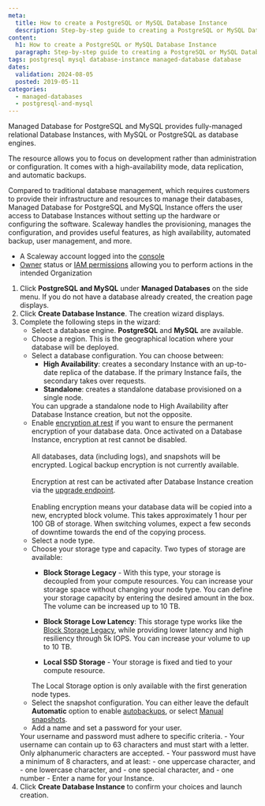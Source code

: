 ```yaml
---
meta:
  title: How to create a PostgreSQL or MySQL Database Instance
  description: Step-by-step guide to creating a PostgreSQL or MySQL Database Instance on Scaleway.
content:
  h1: How to create a PostgreSQL or MySQL Database Instance
  paragraph: Step-by-step guide to creating a PostgreSQL or MySQL Database Instance on Scaleway.
tags: postgresql mysql database-instance managed-database database
dates:
  validation: 2024-08-05
  posted: 2019-05-11
categories:
  - managed-databases
  - postgresql-and-mysql
---
```


Managed Database for PostgreSQL and MySQL provides fully-managed relational Database Instances, with MySQL or PostgreSQL as database engines.

The resource allows you to focus on development rather than administration or configuration. It comes with a high-availability mode, data replication, and automatic backups.

Compared to traditional database management, which requires customers to provide their infrastructure and resources to manage their databases, Managed Database for PostgreSQL and MySQL Instance offers the user access to Database Instances without setting up the hardware or configuring the software. Scaleway handles the provisioning, manages the configuration, and provides useful features, as high availability, automated backup, user management, and more.

<Macro id="requirements" />

- A Scaleway account logged into the [console](https://console.scaleway.com)
- [Owner](/iam/concepts/#owner) status or [IAM permissions](/iam/concepts/#permission) allowing you to perform actions in the intended Organization

1. Click **PostgreSQL and MySQL** under **Managed Databases** on the side menu. If you do not have a database already created, the creation page displays.
2. Click **Create Database Instance**. The creation wizard displays.
3. Complete the following steps in the wizard:
    - Select a database engine. **PostgreSQL** and **MySQL** are available.
    - Choose a region. This is the geographical location where your database will be deployed.
    - Select a database configuration. You can choose between:
        - **High Availability**: creates a secondary Instance with an up-to-date replica of the database. If the primary Instance fails, the secondary takes over requests.
        - **Standalone**: creates a standalone database provisioned on a single node.
        <Message type="important">
          You can upgrade a standalone node to High Availability after Database Instance creation, but not the opposite.
        </Message>
    - Enable [encryption at rest](/managed-databases-for-postgresql-and-mysql/concepts/#encryption-at-rest) if you want to ensure the permanent encryption of your database data.
        <Message type="important">
          Once activated on a Database Instance, encryption at rest cannot be disabled.
          <br /><br />
          All databases, data (including logs), and snapshots will be encrypted. Logical backup encryption is not currently available.
          <br /><br />
          Encryption at rest can be activated after Database Instance creation via the [upgrade endpoint](https://www.scaleway.com/en/developers/api/managed-database-postgre-mysql/#path-database-instances-upgrade-a-database-instance).
          <br /><br />
          Enabling encryption means your database data will be copied into a new, encrypted block volume. This takes approximately 1 hour per 100 GB of storage. When switching volumes, expect a few seconds of downtime towards the end of the copying process.
        </Message>
    - Select a node type.
    - Choose your storage type and capacity. Two types of storage are available:
        - **Block Storage Legacy** - With this type, your storage is decoupled from your compute resources. You can increase your storage space without changing your node type. You can define your storage capacity by entering the desired amount in the box. The volume can be increased up to 10 TB.

        - **Block Storage Low Latency**: This storage type works like the [Block Storage Legacy](/managed-databases-for-postgresql-and-mysql/concepts/#block-storage-legacy), while providing lower latency and high resiliency through 5k IOPS. You can increase your volume to up to 10 TB.

        - **Local SSD Storage** - Your storage is fixed and tied to your compute resource.
        <Message type="note">
          The Local Storage option is only available with the first generation node types.
        </Message>
    - Select the snapshot configuration. You can either leave the default **Automatic** option to enable [autobackups](/managed-databases-for-postgresql-and-mysql/how-to/enable-autobackup/), or select [Manual snapshots](/managed-databases-for-postgresql-and-mysql/how-to/manage-snapshots/).
    - Add a name and set a password for your user.
    <Message type="important">
      Your username and password must adhere to specific criteria.
      - Your username can contain up to 63 characters and must start with a letter. Only alphanumeric characters are accepted.
      - Your password must have a minimum of 8 characters, and at least:
          - one uppercase character, and
          - one lowercase character, and
          - one special character, and
          - one number
    </Message>
    - Enter a name for your Instance.
4. Click **Create Database Instance** to confirm your choices and launch creation.